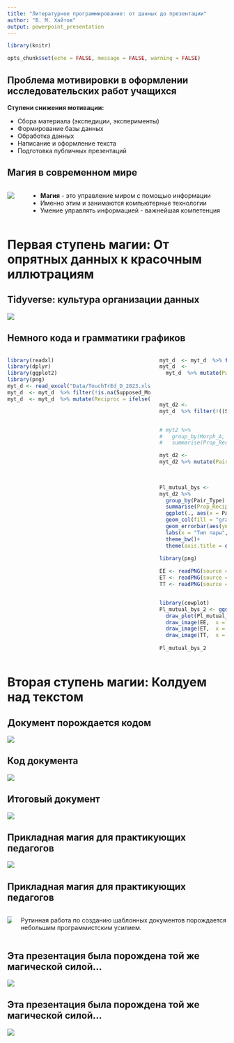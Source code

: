 ```yaml
---
title: "Литературное программирование: от данных до презентации"
author: "В. М. Хайтов"
output: powerpoint_presentation
---
```


```r
library(knitr)

opts_chunk$set(echo = FALSE, message = FALSE, warning = FALSE)

```

## Проблема мотивировки в оформлении исследовательских работ учащихся

**Ступени снижения мотивации:**

- Сбора материала (экспедиции, эксперименты)
- Формирование базы данных
- Обработка данных
- Написание и оформление текста
- Подготовка публичных презентаций




## Магия в современном мире

:::::{.columns}
:::{.column}

![](Images/Potter.png)

:::

:::{.column}
- **Магия** - это управление миром с помощью информации
- Именно этим и занимаются компьютерные технологии
- Умение управлять информацией - важнейшая компетенция

:::

::::::::::::::

# Первая ступень магии: От опрятных данных к красочным иллютрациям


## Tidyverse: культура организации данных

![](Images/tidy_R.png)


## Немного кода и грамматики графиков

:::::::::::{.columns}

:::{.column}

```r

library(readxl)
library(dplyr)
library(ggplot2)
library(png)
myt_d <- read_excel("Data/TouchTrEd_D_2023.xlsx", na = "NA")
myt_d  <- myt_d  %>% filter(!is.na(Supposed_Morph_A))
myt_d  <- myt_d  %>% mutate(Reciproc = ifelse(Reciprocal_threads == "0", "No", "Present"), Total_Bys_A =  To_Substr_A + To_mate_A, Total_Bys_B = To_Substr_B + To_mate_B, Prop_to_Mate_A = To_mate_A/Total_Bys_A, Prop_to_Mate_B = To_mate_B/Total_Bys_B)

```

:::

:::{.column}
```r
myt_d  <- myt_d  %>% filter(Experiment_Type == "Field")
myt_d  <-
  myt_d  %>% mutate(Pair_Type = case_when(Morph_A == "t" & Morph_B == "t" ~ "TT",
                                        Morph_A == "e" & Morph_B == "e" ~ "EE",
                                        Morph_A == "t" & Morph_B == "e" |  Morph_A == "e" & Morph_B == "t"  ~ "ET") )


myt_d2 <-
myt_d  %>% filter(!((Supposed_Morph_A != Morph_A)|(Supposed_Morph_B != Morph_B)) )


# myt2 %>%
#   group_by(Morph_A, Morph_B) %>%
#   summarise(Prop_Reciproc = mean(Reciproc == "Present"))

myt_d2 <-
myt_d2 %>% mutate(Pair_Type = case_when(Morph_A == "t" & Morph_B == "t" ~ "TT",
                                      Morph_A == "e" & Morph_B == "e" ~ "EE",
                                      Morph_A == "t" & Morph_B == "e" |  Morph_A == "e" & Morph_B == "t"  ~ "ET") )

Pl_mutual_bys <- 
myt_d2 %>%
  group_by(Pair_Type) %>%
  summarise(Prop_Reciproc = mean(Reciproc == "Present"), N = n(), SE = sqrt(Prop_Reciproc*(1-Prop_Reciproc)/N)) %>%
  ggplot(., aes(x = Pair_Type, y = Prop_Reciproc)) +
  geom_col(fill = "gray", color = "gray20") +
  geom_errorbar(aes(ymin = Prop_Reciproc -  SE, ymax = Prop_Reciproc +  SE), width = 0.2) +
  labs(x = "Тип пары", y = "Частота 'Проникающего' биссуса")  + 
  theme_bw()+
  theme(axis.title = element_text(size = 15))
  
library(png)  

EE <- readPNG(source = "Images/EE.png")
ET <- readPNG(source = "Images/ET.png")
TT <- readPNG(source = "Images/TT.png")


library(cowplot)
Pl_mutual_bys_2 <- ggdraw() +
  draw_plot(Pl_mutual_bys) +
  draw_image(EE,  x = -0.22, y = -0.29, scale = .2) +
  draw_image(ET,  x = 0.06, y = -0.29, scale = .2) +
  draw_image(TT,  x = 0.33, y = -0.29, scale = .2) 
  
Pl_mutual_bys_2


```
:::
::::::::::


# Вторая ступень магии: Колдуем над текстом

## Документ порождается кодом

![](Images/markdown.png)


## Код документа

![](Images/RMD_example.png)

## Итоговый документ

![](Images/document_example.png)

## Прикладная магия для практикующих педагогов


![](Images/KTP_generator_code.png)

## Прикладная магия для практикующих педагогов

::::{.columns}

:::{.column}

![](Images/KTP_page.png)

:::

:::{.column}

Рутинная работа по созданию шаблонных документов порождается небольшим программистским усилием.

:::

::::::::::

## Эта презентация была порождена той же магической силой...

![](Images/Presentation_example.png)

## Эта презентация была порождена той же магической силой...

![](Images/Presentation_example_final.png)
